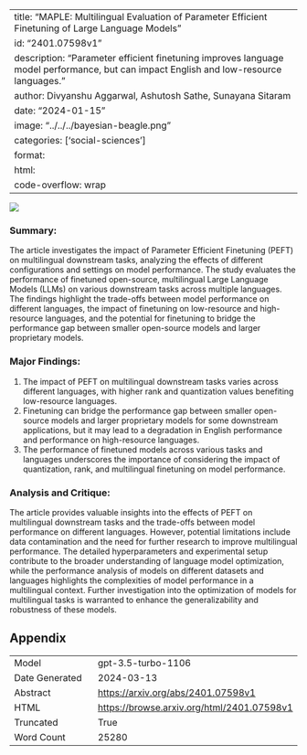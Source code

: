 
---
title: "MAPLE: Multilingual Evaluation of Parameter Efficient Finetuning of Large Language Models"
id: "2401.07598v1"
description: "Parameter efficient finetuning improves language model performance, but can impact English and low-resource languages."
author: Divyanshu Aggarwal, Ashutosh Sathe, Sunayana Sitaram
date: "2024-01-15"
image: "../../../bayesian-beagle.png"
categories: ['social-sciences']
format:
  html:
    code-overflow: wrap
---

![](../../../bayesian-beagle.png)

### Summary:

The article investigates the impact of Parameter Efficient Finetuning (PEFT) on multilingual downstream tasks, analyzing the effects of different configurations and settings on model performance. The study evaluates the performance of finetuned open-source, multilingual Large Language Models (LLMs) on various downstream tasks across multiple languages. The findings highlight the trade-offs between model performance on different languages, the impact of finetuning on low-resource and high-resource languages, and the potential for finetuning to bridge the performance gap between smaller open-source models and larger proprietary models.

### Major Findings:
1. The impact of PEFT on multilingual downstream tasks varies across different languages, with higher rank and quantization values benefiting low-resource languages.
2. Finetuning can bridge the performance gap between smaller open-source models and larger proprietary models for some downstream applications, but it may lead to a degradation in English performance and performance on high-resource languages.
3. The performance of finetuned models across various tasks and languages underscores the importance of considering the impact of quantization, rank, and multilingual finetuning on model performance.

### Analysis and Critique:
The article provides valuable insights into the effects of PEFT on multilingual downstream tasks and the trade-offs between model performance on different languages. However, potential limitations include data contamination and the need for further research to improve multilingual performance. The detailed hyperparameters and experimental setup contribute to the broader understanding of language model optimization, while the performance analysis of models on different datasets and languages highlights the complexities of model performance in a multilingual context. Further investigation into the optimization of models for multilingual tasks is warranted to enhance the generalizability and robustness of these models.

## Appendix

|          |          |
|----------|----------|
| Model     | gpt-3.5-turbo-1106       |
| Date Generated     | 2024-03-13       |
| Abstract | [https://arxiv.org/abs/2401.07598v1](https://arxiv.org/abs/2401.07598v1)        |
| HTML     | [https://browse.arxiv.org/html/2401.07598v1](https://browse.arxiv.org/html/2401.07598v1)       |
| Truncated       | True       |
| Word Count       | 25280       |